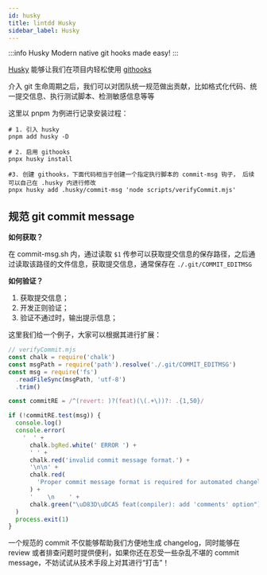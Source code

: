 ```yaml
---
id: husky
title: lintdd Husky
sidebar_label: Husky
---
```



:::info Husky
Modern native git hooks made easy!
:::

[Husky](https://typicode.github.io/husky/#/?) 能够让我们在项目内轻松使用 [githooks](https://git-scm.com/docs/githooks)

介入 git 生命周期之后，我们可以对团队统一规范做出贡献，比如格式化代码、统一提交信息、执行测试脚本、检测敏感信息等等

这里以 pnpm 为例进行记录安装过程：

```shell
# 1. 引入 husky
pnpm add husky -D

# 2. 启用 githooks
pnpx husky install

#3. 创建 githooks，下面代码相当于创建一个指定执行脚本的 commit-msg 钩子， 后续可以自己在 .husky 内进行修改
pnpx husky add .husky/commit-msg 'node scripts/verifyCommit.mjs'
```

## 规范 git commit message

**如何获取？**

在 commit-msg.sh 内，通过读取 `$1` 传参可以获取提交信息的保存路径，之后通过读取该路径的文件信息，获取提交信息，通常保存在 `./.git/COMMIT_EDITMSG` 

**如何验证？**

1. 获取提交信息；
2. 开发正则验证；
3. 验证不通过时，输出提示信息；

这里我们给一个例子，大家可以根据其进行扩展：

```javascript
// verifyCommit.mjs
const chalk = require('chalk')
const msgPath = require('path').resolve('./.git/COMMIT_EDITMSG')
const msg = require('fs')
  .readFileSync(msgPath, 'utf-8')
  .trim()

const commitRE = /^(revert: )?(feat)(\(.+\))?: .{1,50}/

if (!commitRE.test(msg)) {
  console.log()
  console.error(
    '  ' +
      chalk.bgRed.white(' ERROR ') +
      ' ' +
      chalk.red('invalid commit message format.') +
      '\n\n' +
      chalk.red(
        'Proper commit message format is required for automated changelog generation. Examples:\n\n',
      ) +
      '    \n    ' +
      chalk.green("\uD83D\uDCA5 feat(compiler): add 'comments' option")
  )
  process.exit(1)
}

```

一个规范的 commit 不仅能够帮助我们方便地生成 changelog，同时能够在 review 或者排查问题时提供便利，如果你还在忍受一些杂乱不堪的 commit message，不妨试试从技术手段上对其进行“打击”！
